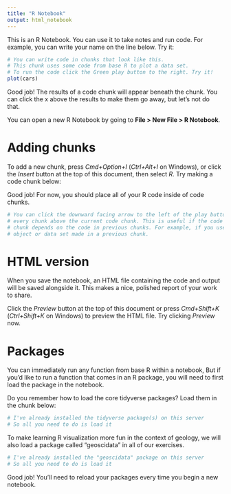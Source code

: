 ```yaml
---
title: "R Notebook"
output: html_notebook
---
```


This is an R Notebook. You can use it to take notes and run code. For example, you can write your name on the line below. Try it: 



```r
# You can write code in chunks that look like this.
# This chunk uses some code from base R to plot a data set.
# To run the code click the Green play button to the right. Try it!
plot(cars)
```

Good job! The results of a code chunk will appear beneath the chunk. You can click the x above the results to make them go away, but let's not do that.

You can open a new R Notebook by going to **File > New File > R Notebook**.

# Adding chunks

To add a new chunk, press *Cmd+Option+I* (*Ctrl+Alt+I* on Windows), or click the *Insert* button at the top of this document, then select *R*. 
Try making a code chunk below:



Good job! For now, you should place all of your R code inside of code chunks.

```r
# You can click the downward facing arrow to the left of the play button to run
# every chunk above the current code chunk. This is useful if the code in your
# chunk depends on the code in previous chunks. For example, if you use an
# object or data set made in a previous chunk.
```

# HTML version

When you save the notebook, an HTML file containing the code and output will be saved alongside it. This makes a nice, polished report of your work to share.

Click the *Preview* button at the top of this document or press *Cmd+Shift+K* (*Ctrl+Shift+K* on Windows) to preview the HTML file. Try clicking *Preview* now.

# Packages

You can immediately run any function from base R within a notebook, But if you'd like to run a function that comes in an R package, you will need to first load the package in the notebook.

Do you remember how to load the core tidyverse packages? Load them in the chunk below:

```r
# I've already installed the tidyverse package(s) on this server
# So all you need to do is load it

```

To make learning R visualization more fun in the context of geology, we will also load a package called "geoscidata" in all of our exercises.

```r
# I've already installed the "geoscidata" package on this server
# So all you need to do is load it

```

Good job! You'll need to reload your packages every time you begin a new notebook.

